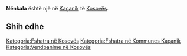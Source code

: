 {{Fshat në 
 | Emri                = Nënkala
 | EmriAlt                = 
 | NAME_SHORT_FORM=      
 | NAME_GENERIC=      
 | NAME_SORT_NAME_RO=      NENKALA
 | FULL_NAME_RO = Nënkala
 | FULL_NAME_ND_RO=Nenkala
 | SORT_NAME_RG=NENKALA
 | FULL_NAME_RG=Nënkala
 | FULL_NAME_ND_RG=Nenkala
 | SRP_NAME_SHORT_FORM=      
 | SRP_NAME_GENERIC=      
 | SRP_NAME_SORT_NAME_RO=      
 | SRP_FULL_NAME_RO = 
 | SRP_FULL_NAME_ND_RO=
 | SRP_SORT_NAME_RG=
 | SRP_FULL_NAME_RG=
 | SRP_FULL_NAME_ND_RG=
 | Emri (Rasa dhanore) = 
 | Figura              = 
 | Shteti              = Kosovo
 | Komuna              = Kaçanik
 | Kodi postar         = 
 | Sipërfaqja          = 

 | Popullsia           = 

 | Regj. i popullsisë  = 
 | Dend. e popullsisë  = 
 | Faqja zyrtare       = 
 <!--- Koordinatat ----> 
 | Gjerësia            = 42.587222
 | Gjatësia            = 20.820556
 | Lartësia            = 
}}
'''Nënkala''' është një [[]] në [[Kaçanik]] të [[Kosovës]].

<!-- == Gjeografia == -->
<!-- == Historia == -->
<!-- == Demografia == -->
== Shih edhe ==
{{Komuna Kaçanik}}
{{Kosovo-Administrata-Cung}}

[[Kategoria:Fshatra në Kosovës]]
[[Kategoria:Fshatra në Kommunes Kaçanik]]
[[Kategoria:Vendbanime në Kosovës]]